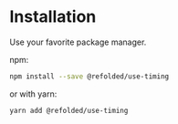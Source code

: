 # Installation

Use your favorite package manager.

npm:

```bash
npm install --save @refolded/use-timing
```

or with yarn:

```bash
yarn add @refolded/use-timing
```
